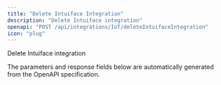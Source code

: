 ```yaml
---
title: "Delete Intuiface Integration"
description: "Delete Intuiface integration"
openapi: "POST /api/integrations/IoT/deleteIntuifaceIntegration"
icon: "plug"
---
```


Delete Intuiface integration

<Note>
The parameters and response fields below are automatically generated from the OpenAPI specification.
</Note>

